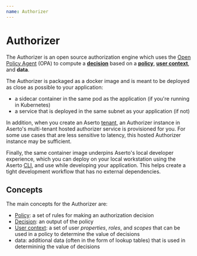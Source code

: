 ```yaml
---
name: Authorizer
---
```


# Authorizer

The Authorizer is an open source authorization engine which uses the 
[Open Policy Agent](https://www.openpolicyagent.org) (OPA) to 
compute a [**decision**](/overview/policy#decision) based on a [**policy**](/overview/policy), 
[**user context**](/overview/policy#user-context), and **data**.

The Authorizer is packaged as a docker image and is meant to be deployed as close as possible 
to your application:
* a sidecar container in the same pod as the application (if you're running in Kubernetes)
* a service that is deployed in the same subnet as your application (if not)

In addition, when you create an Aserto [tenant](/overview/tenant), an Authorizer instance 
in Aserto's multi-tenant hosted authorizer service is provisioned for you. For some use cases that are 
less sensitive to latency, this hosted Authorizer instance may be sufficient.

Finally, the same container image underpins Aserto's local developer experience, which you can 
deploy on your local workstation using the Aserto [CLI](/command-line-interface/introduction), and 
use while developing your application. This helps create a tight development workflow that has no 
external dependencies.

## Concepts

The main concepts for the Authorizer are:
* [Policy](/overview/policy): a set of rules for making an authorization decision
* [Decision](/overview/policy#decision): an output of the policy
* [User context](/overview/policy#user-context): a set of user *properties*, *roles*, and *scopes* that can be used in a policy to determine the value of decisions
* data: additional data (often in the form of lookup tables) that is used in determininig the value of decisions
